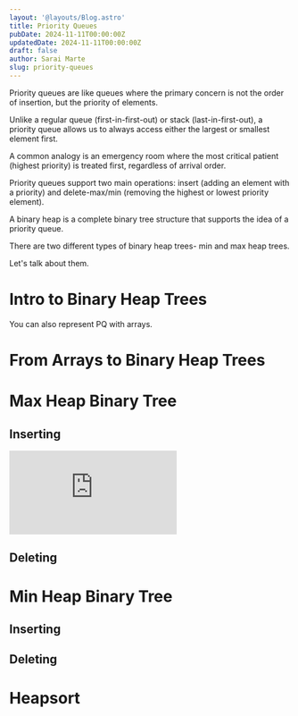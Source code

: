 ```yaml
---
layout: '@layouts/Blog.astro'
title: Priority Queues
pubDate: 2024-11-11T00:00:00Z 
updatedDate: 2024-11-11T00:00:00Z 
draft: false
author: Sarai Marte
slug: priority-queues
---
```



Priority queues are like queues where the primary concern is not the order of insertion, but the priority of elements.

Unlike a regular queue (first-in-first-out) or stack (last-in-first-out), a priority queue allows us to always access either the largest or smallest element first.

A common analogy is an emergency room where the most critical patient (highest priority) is treated first, regardless of arrival order.

Priority queues support two main operations: insert (adding an element with a priority) and delete-max/min (removing the highest or lowest priority element).

A binary heap is a complete binary tree structure that supports the idea of a priority queue.

There are two different types of binary heap trees- min and max heap trees. 

Let's talk about them.

# Intro to Binary Heap Trees  


You can also represent PQ with arrays.

# From Arrays to Binary Heap Trees


# Max Heap Binary Tree

## Inserting 

<iframe src="https://www.youtube.com/embed/7IB-9G2-IX8?si=KQkmiv4DGn9az9cY" title="YouTube video player" frameborder="0" allow="accelerometer; autoplay; clipboard-write; encrypted-media; gyroscope; picture-in-picture; web-share" referrerpolicy="strict-origin-when-cross-origin" allowfullscreen></iframe>

## Deleting

# Min Heap Binary Tree

## Inserting 

## Deleting

# Heapsort


